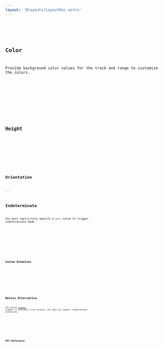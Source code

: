 ```yaml
---
layout: '@layouts/LayoutDoc.astro'
---
```









<Preview client:load>
	<Fragment slot="preview">
		<Example client:visible />
	</Fragment>
	<Fragment slot="code">
		<Code code={ExampleRaw} lang="tsx" />
	</Fragment>
</Preview>

## Color

Provide background color values for the track and range to customize the colors.

<Preview client:load>
	<Fragment slot="preview">
		<ExampleColor client:visible />
	</Fragment>
	<Fragment slot="code">
		<Code code={ExampleColorRaw} lang="tsx" />
	</Fragment>
</Preview>

## Height

<Preview client:load>
	<Fragment slot="preview">
		<ExampleHeight client:visible />
	</Fragment>
	<Fragment slot="code">
		<Code code={ExampleHeightRaw} lang="tsx" />
	</Fragment>
</Preview>

## Orientation

...

## Indeterminate

You must explicitely specify a `null` value to trigger indeterminate mode.

<Preview client:load>
	<Fragment slot="preview">
		<ExampleIndeterminate client:visible />
	</Fragment>
	<Fragment slot="code">
		<Code code={ExampleIndeterminateRaw} lang="tsx" />
	</Fragment>
</Preview>

### Custom Animation

<Preview client:load>
	<Fragment slot="preview">
		<ExampleCustomAnimation client:visible />
	</Fragment>
	<Fragment slot="code">
		<Code code={ExampleCustomAnimationRaw} lang="tsx" />
	</Fragment>
</Preview>

## Native Alternative

The native [`progress`](https://developer.mozilla.org/en-US/docs/Web/HTML/Element/progress) element is available cross browser, but does not support indeterminate animations.

<Preview client:load>
	<Fragment slot="preview">
		<ExampleNative client:visible />
	</Fragment>
	<Fragment slot="code">
		<Code code={ExampleNativeRaw} lang="tsx" />
	</Fragment>
</Preview>

## API Reference

<ApiTable />
